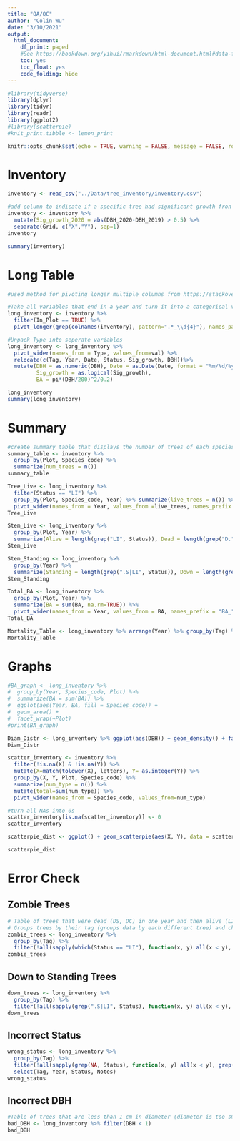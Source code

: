 ```yaml
---
title: "QA/QC"
author: "Colin Wu"
date: "3/10/2021"
output: 
  html_document:
    df_print: paged
    #See https://bookdown.org/yihui/rmarkdown/html-document.html#data-frame-printing
    toc: yes
    toc_float: yes
    code_folding: hide
---
```

```r
#library(tidyverse)
library(dplyr)
library(tidyr)
library(readr)
library(ggplot2)
#library(scatterpie)
#knit_print.tibble <- lemon_print

knitr::opts_chunk$set(echo = TRUE, warning = FALSE, message = FALSE, rows.print=20)
```

# Inventory
```r
inventory <- read_csv("../Data/tree_inventory/inventory.csv")

#add column to indicate if a specific tree had significant growth fron 2019 to 2020
inventory <- inventory %>%
  mutate(Sig_growth_2020 = abs(DBH_2020-DBH_2019) > 0.5) %>%
  separate(Grid, c("X","Y"), sep=1)
inventory

summary(inventory)
```

# Long Table
```r
#used method for pivoting longer multiple columns from https://stackoverflow.com/questions/61367186/pivot-longer-into-multiple-columns

#Take all variables that end in a year and turn it into a categorical variable Type
long_inventory <- inventory %>% 
  filter(In_Plot == TRUE) %>%
  pivot_longer(grep(colnames(inventory), pattern=".*_\\d{4}"), names_pattern = "(.*)_(\\d{4})", names_to = c("Type","Year"), values_to = "val",  values_transform = list(val = as.character), names_transform = list(Year = as.integer))

#Unpack Type into seperate variables
long_inventory <- long_inventory %>% 
  pivot_wider(names_from = Type, values_from=val) %>%
  relocate(c(Tag, Year, Date, Status, Sig_growth, DBH))%>%
  mutate(DBH = as.numeric(DBH), Date = as.Date(Date, format = "%m/%d/%y"), 
         Sig_growth = as.logical(Sig_growth),
         BA = pi*(DBH/200)^2/0.2)

long_inventory
summary(long_inventory)
```

# Summary
```r
#create summary table that displays the number of trees of each species in each plot
summary_table <- inventory %>% 
  group_by(Plot, Species_code) %>% 
  summarize(num_trees = n())
summary_table

Tree_Live <- long_inventory %>% 
  filter(Status == "LI") %>% 
  group_by(Plot, Species_code, Year) %>% summarize(live_trees = n()) %>% 
  pivot_wider(names_from = Year, values_from =live_trees, names_prefix = "Live_Trees_")
Tree_Live

Stem_Live <- long_inventory %>% 
  group_by(Plot, Year) %>% 
  summarize(Alive = length(grep("LI", Status)), Dead = length(grep("D.", Status)))
Stem_Live

Stem_Standing <- long_inventory %>% 
  group_by(Year) %>%
  summarize(Standing = length(grep(".S|LI", Status)), Down = length(grep(".C", Status)))
Stem_Standing

Total_BA <- long_inventory %>% 
  group_by(Plot, Year) %>% 
  summarize(BA = sum(BA, na.rm=TRUE)) %>%
  pivot_wider(names_from = Year, values_from = BA, names_prefix = "BA_")
Total_BA

Mortality_Table <- long_inventory %>% arrange(Year) %>% group_by(Tag) %>% filter(lag(Status) == "LI" & grepl("D.", Status))
Mortality_Table
```

# Graphs
```r
#BA_graph <- long_inventory %>% 
#  group_by(Year, Species_code, Plot) %>% 
#  summarize(BA = sum(BA)) %>% 
#  ggplot(aes(Year, BA, fill = Species_code)) +
#  geom_area() +
#  facet_wrap(~Plot)
#print(BA_graph)

Diam_Distr <- long_inventory %>% ggplot(aes(DBH)) + geom_density() + facet_grid(Year~Plot)
Diam_Distr
```
```r
scatter_inventory <- inventory %>% 
  filter(!is.na(X) & !is.na(Y)) %>% 
  mutate(X=match(tolower(X), letters), Y= as.integer(Y)) %>%
  group_by(X, Y, Plot, Species_code) %>% 
  summarize(num_type = n()) %>%
  mutate(total=sum(num_type)) %>%
  pivot_wider(names_from = Species_code, values_from=num_type)

#turn all NAs into 0s
scatter_inventory[is.na(scatter_inventory)] <- 0
scatter_inventory

scatterpie_dist <- ggplot() + geom_scatterpie(aes(X, Y), data = scatter_inventory, cols = colnames(scatter_inventory)[-(1:4)]) + coord_equal() + facet_wrap(~Plot, ncol=1) + scale_x_continuous(breaks = 1:10, labels=c(LETTERS[1:10])) + xlab(NULL)

scatterpie_dist
```

# Error Check {.tabset}
## Zombie Trees
```r
# Table of trees that were dead (DS, DC) in one year and then alive (LI) in a subsequent year
# Groups trees by their tag (groups data by each different tree) and checks if every LI status is before every dead (DS, DC) status by finding their indices and comparing values
zombie_trees <- long_inventory %>%
  group_by(Tag) %>%
  filter(!all(sapply(which(Status == "LI"), function(x, y) all(x < y), which(Status != "LI"))))
zombie_trees
```

## Down to Standing Trees
```r
down_trees <- long_inventory %>% 
  group_by(Tag) %>%
  filter(!all(sapply(grep(".S|LI", Status), function(x, y) all(x < y), grep(".C", Status))))
down_trees
```

## Incorrect Status
```r
wrong_status <- long_inventory %>%
  group_by(Tag) %>%
  filter(!all(sapply(grep(NA, Status), function(x, y) all(x < y), grep(!NA, Status))) | (!grepl("LI|D[SC]", Status) & !is.na(Status))) %>% 
  select(Tag, Year, Status, Notes)
wrong_status
```

## Incorrect DBH
```r
#Table of trees that are less than 1 cm in diameter (diameter is too small to be considered an accurate measurement)
bad_DBH <- long_inventory %>% filter(DBH < 1)
bad_DBH
```